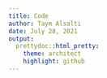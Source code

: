 ```yaml
---
title: Code
author: Taym Alsalti
date: July 28, 2021
output:
  prettydoc::html_pretty:
    theme: architect
    highlight: github
---
```

